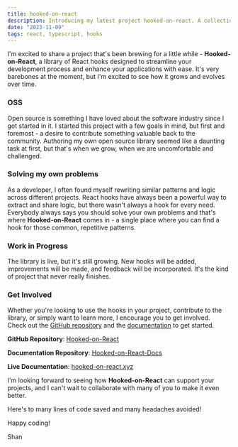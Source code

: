 ```yaml
---
title: hooked-on-react
description: Introducing my latest project hooked-on-react. A collection of typesafe React hooks.
date: "2023-11-09"
tags: react, typescript, hooks
---
```


I'm excited to share a project that's been brewing for a little while - **Hooked-on-React**, a library of React hooks designed to streamline your development process and enhance your applications with ease. It's very barebones at the moment, but I'm excited to see how it grows and evolves over time.

### OSS

Open source is something I have loved about the software industry since I got started in it. I started this project with a few goals in mind, but first and foremost - a desire to contribute something valuable back to the community. Authoring my own open source library seemed like a daunting task at first, but that's when we grow, when we are uncomfortable and challenged.

### Solving my own problems

As a developer, I often found myself rewriting similar patterns and logic across different projects. React hooks have always been a powerful way to extract and share logic, but there wasn't always a hook for every need. Everybody always says you should solve your own problems and that's where **Hooked-on-React** comes in - a single place where you can find a hook for those common, repetitive patterns.

### Work in Progress

The library is live, but it's still growing. New hooks will be added, improvements will be made, and feedback will be incorporated. It's the kind of project that never really finishes.

### Get Involved

Whether you're looking to use the hooks in your project, contribute to the library, or simply want to learn more, I encourage you to get involved. Check out the [GitHub repository](https://github.com/shan8851/hooked-on-react) and the [documentation](https://hooked-on-react.xyz/) to get started.

**GitHub Repository**: [Hooked-on-React](https://github.com/shan8851/hooked-on-react)

**Documentation Repository**: [Hooked-on-React-Docs](https://github.com/shan8851/hooked-on-react-docs)

**Live Documentation**: [hooked-on-react.xyz](https://hooked-on-react.xyz/)

I'm looking forward to seeing how **Hooked-on-React** can support your projects, and I can't wait to collaborate with many of you to make it even better.

Here's to many lines of code saved and many headaches avoided!

Happy coding!

Shan
